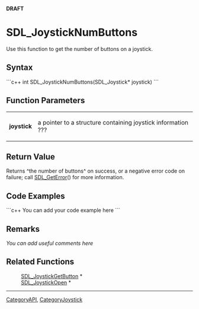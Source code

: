 <!-- pragma section-numbers off -->
<!-- pragma disable-camelcase -->
'''DRAFT'''

= SDL_JoystickNumButtons =
Use this function to get the number of buttons on a joystick.


== Syntax ==
```c++
int SDL_JoystickNumButtons(SDL_Joystick* joystick)
```

== Function Parameters ==
{|
|'''joystick'''
|a pointer to a structure containing joystick information ???
|}

== Return Value ==
Returns ^the number of buttons^ on success, or a negative error code on failure; call [[SDL_GetError]]() for more information.

== Code Examples ==
```c++
You can add your code example here
```

== Remarks ==
''You can add useful comments here''

== Related Functions ==
:[[SDL_JoystickGetButton]] *
:[[SDL_JoystickOpen]] *

----
[[CategoryAPI]], [[CategoryJoystick]]
